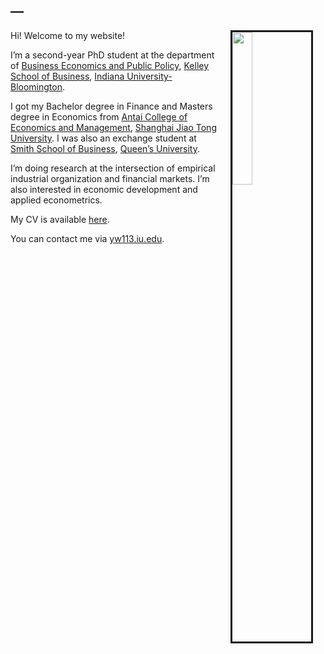 ---
---

<link rel="stylesheet" href="style.css" type="text/css">

<img src="images/KSB_YanhaoWang_2018Fall.jpg" style="width:25%; border:3px solid; margin-left: 20px; margin-right: 20px" align="right">

Hi! Welcome to my website!

I'm a second-year PhD student at the department of [Business Economics and Public Policy](https://kelley.iu.edu/faculty-research/departments/business-economics-public-policy/index.cshtml), [Kelley School of Business](https://kelley.iu.edu/), [Indiana University-Bloomington](https://indiana.edu/).

I got my Bachelor degree in Finance and Masters degree in Economics from [Antai College of Economics and Management](http://www.acem.sjtu.edu.cn/), [Shanghai Jiao Tong University](https://www.sjtu.edu.cn/). I was also an exchange student at [Smith School of Business](https://smith.queensu.ca/index.php), [Queen's University](https://www.queensu.ca/). 

I'm doing research at the intersection of empirical industrial organization and financial markets. I'm also interested in economic development and applied econometrics.

My CV is available [here](files/CV_YanhaoWang_May2019.pdf).

You can contact me via [yw113.iu.edu](yw113.iu.edu).